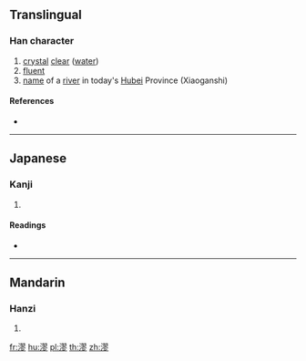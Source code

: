 {{character info/new}}
{{also|㵳}}
==Translingual==

===Han character===
{{Han char|rn=85|rad=水|as=11|sn=14|four=37122|canj=ESMH|ids=⿰氵翏}}

# [[crystal]] [[clear]] ([[water]])
# [[fluent]]
# [[name]] of a [[river]] in today's [[Hubei]] Province (Xiaoganshi)

====References====
* {{Han ref|kx=0648.020|dkj=18182|dj=1057.160|hdz=31733.080|uh=6F3B|ud=28475|bh=E27B|bd=57979}}

----

==Japanese==

===Kanji===
{{ja-kanji|grade=|rs=水11}}

# {{defn|lang=ja|sort=水11}}

====Readings====
* {{ja-readings|on=[[りょう]] (ryō), [[りゅう]] (ryū), [[る]] (ru)|kun=}}

----

==Mandarin==

===Hanzi===
{{cmn-hanzi|pin=[[liáo]] ([[liao2]])|wg=liao<sup>2</sup>}}

# {{defn|lang=cmn|sort=水11}}

[[fr:漻]]
[[hu:漻]]
[[pl:漻]]
[[th:漻]]
[[zh:漻]]